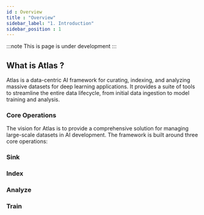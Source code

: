 ```yaml
---
id : Overview
title : "Overview"
sidebar_label: "1. Introduction"
sidebar_position : 1
---
```


:::note 
This is page is under development 
:::

## What is Atlas ?

Atlas is a data-centric AI framework for curating, indexing, and analyzing massive datasets for deep learning applications. It provides a suite of tools to streamline the entire data lifecycle, from initial data ingestion to model training and analysis.

### Core Operations

The vision for Atlas is to provide a comprehensive solution for managing large-scale datasets in AI development. The framework is built around three core operations:

### Sink  

### Index 

### Analyze 

### Train